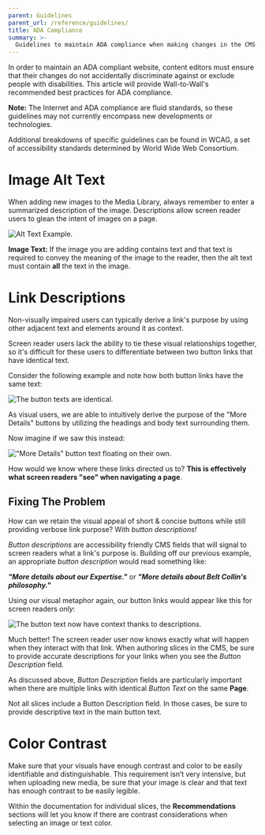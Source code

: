```yaml
---
parent: Guidelines
parent_url: /reference/guidelines/
title: ADA Compliance
summary: >-
  Guidelines to maintain ADA compliance when making changes in the CMS.
---
```



In order to maintain an ADA compliant website, content editors must ensure that
their changes do not accidentally discriminate against or exclude people with
disabilities. This article will provide Wall-to-Wall's recommended best
practices for ADA compliance.

<Callout type="info">

**Note:** The Internet and ADA compliance are fluid standards, so these
guidelines may not currently encompass new developments or technologies.

Additional breakdowns of specific guidelines can be found in WCAG, a set of
accessibility standards determined by World Wide Web Consortium.

</Callout>

# Image Alt Text

When adding new images to the Media Library, always remember to enter a
summarized description of the image. Descriptions allow screen reader users to
glean the intent of images on a page.

![Alt Text Example.](../assets/altTextExample.png 'Every image should have alt text.')

<Callout type="warning">

**Image Text:** If the image you are adding contains text and that text is
required to convey the meaning of the image to the reader, then the alt text
must contain **all** the text in the image.

</Callout>

# Link Descriptions

Non-visually impaired users can typically derive a link's purpose by using other
adjacent text and elements around it as context.

Screen reader users lack the ability to tie these visual relationships together,
so it's difficult for these users to differentiate between two button links that
have identical text.

Consider the following example and note how both button links have the same
text:

![The button texts are identical.](../assets/descriptionsOne.png)

As visual users, we are able to intuitively derive the purpose of the "More
Details" buttons by utilizing the headings and body text surrounding them.

Now imagine if we saw this instead:

!["More Details" button text floating on their own.](../assets/descriptionsTwo.png)

How would we know where these links directed us to? **This is effectively what
screen readers "see" when navigating a page**.

## Fixing The Problem

How can we retain the visual appeal of short & concise buttons while still
providing verbose link purpose? With _button descriptions!_

_Button descriptions_ are accessibility friendly CMS fields that will signal to
screen readers what a link's purpose is. Building off our previous example, an
appropriate _button description_ would read something like:

**_"More details about our Expertise."_** or **_"More details about Belt
Collin's philosophy."_**

Using our visual metaphor again, our button links would appear like this for
screen readers _only_:

![The button text now have context thanks to descriptions.](../assets/descriptionsThree.png)

Much better! The screen reader user now knows exactly what will happen when they
interact with that link. When authoring slices in the CMS, be sure to provide
accurate descriptions for your links when you see the _Button Description_
field.

<Callout heading="When Is This Important?" type="warning">

As discussed above, _Button Description_ fields are particularly important when
there are multiple links with identical _Button Text_ on the same **Page**.

Not all slices include a Button Description field. In those cases, be sure to
provide descriptive text in the main button text.

</Callout>

# Color Contrast

Make sure that your visuals have enough contrast and color to be easily
identifiable and distinguishable. This requirement isn’t very intensive, but
when uploading new media, be sure that your image is clear and that text has
enough contrast to be easily legible.

Within the documentation for individual slices, the **Recommendations** sections
will let you know if there are contrast considerations when selecting an image
or text color.
